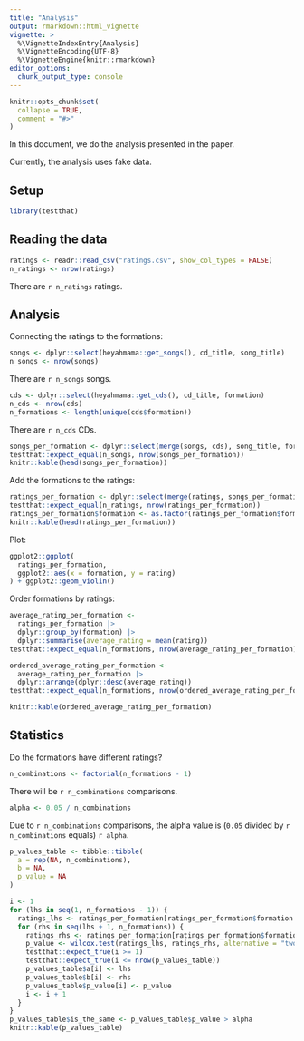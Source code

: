 ```yaml
---
title: "Analysis"
output: rmarkdown::html_vignette
vignette: >
  %\VignetteIndexEntry{Analysis}
  %\VignetteEncoding{UTF-8}
  %\VignetteEngine{knitr::rmarkdown}
editor_options: 
  chunk_output_type: console
---
```


```r
knitr::opts_chunk$set(
  collapse = TRUE,
  comment = "#>"
)
```

In this document, we do the analysis presented in the paper.

Currently, the analysis uses fake data.

## Setup

```r
library(testthat)
```

## Reading the data

```r
ratings <- readr::read_csv("ratings.csv", show_col_types = FALSE)
n_ratings <- nrow(ratings)
```

There are `r n_ratings` ratings.

## Analysis

Connecting the ratings to the formations:

```r
songs <- dplyr::select(heyahmama::get_songs(), cd_title, song_title)
n_songs <- nrow(songs)
```

There are `r n_songs` songs.

```r
cds <- dplyr::select(heyahmama::get_cds(), cd_title, formation)
n_cds <- nrow(cds)
n_formations <- length(unique(cds$formation))
```

There are `r n_cds` CDs.

```r
songs_per_formation <- dplyr::select(merge(songs, cds), song_title, formation)
testthat::expect_equal(n_songs, nrow(songs_per_formation))
knitr::kable(head(songs_per_formation))
```

Add the formations to the ratings:

```r
ratings_per_formation <- dplyr::select(merge(ratings, songs_per_formation), formation, rating)
testthat::expect_equal(n_ratings, nrow(ratings_per_formation))
ratings_per_formation$formation <- as.factor(ratings_per_formation$formation)
knitr::kable(head(ratings_per_formation))
```

Plot:

```r
ggplot2::ggplot(
  ratings_per_formation,
  ggplot2::aes(x = formation, y = rating)
) + ggplot2::geom_violin()
```

Order formations by ratings:

```r
average_rating_per_formation <-
  ratings_per_formation |> 
  dplyr::group_by(formation) |> 
  dplyr::summarise(average_rating = mean(rating))
testthat::expect_equal(n_formations, nrow(average_rating_per_formation))

ordered_average_rating_per_formation <- 
  average_rating_per_formation |> 
  dplyr::arrange(dplyr::desc(average_rating))
testthat::expect_equal(n_formations, nrow(ordered_average_rating_per_formation))

knitr::kable(ordered_average_rating_per_formation)
```

## Statistics

Do the formations have different ratings?

```r
n_combinations <- factorial(n_formations - 1)
```

There will be `r n_combinations` comparisons.

```r
alpha <- 0.05 / n_combinations
```

Due to `r n_combinations` comparisons,
the alpha value is (`0.05` divided by
`r n_combinations` equals) `r alpha`.

```r
p_values_table <- tibble::tibble(
  a = rep(NA, n_combinations), 
  b = NA, 
  p_value = NA
)

i <- 1
for (lhs in seq(1, n_formations - 1)) {
  ratings_lhs <- ratings_per_formation[ratings_per_formation$formation == lhs, ]$rating
  for (rhs in seq(lhs + 1, n_formations)) {
    ratings_rhs <- ratings_per_formation[ratings_per_formation$formation == rhs, ]$rating
    p_value <- wilcox.test(ratings_lhs, ratings_rhs, alternative = "two.sided")$p.value
    testthat::expect_true(i >= 1)
    testthat::expect_true(i <= nrow(p_values_table))
    p_values_table$a[i] <- lhs
    p_values_table$b[i] <- rhs
    p_values_table$p_value[i] <- p_value
    i <- i + 1
  }
}
p_values_table$is_the_same <- p_values_table$p_value > alpha
knitr::kable(p_values_table)
```

